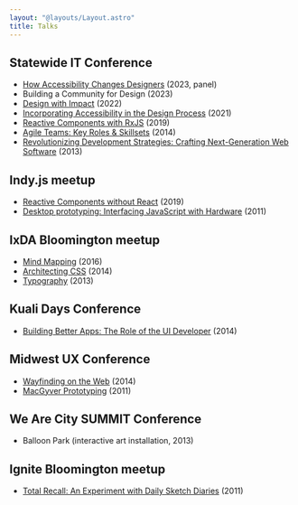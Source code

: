 ```yaml
---
layout: "@layouts/Layout.astro"
title: Talks
---
```


## Statewide IT Conference

- [How Accessibility Changes Designers](https://iu.mediaspace.kaltura.com/playlist/dedicated/298783992/1_byeubycp/1_k0venxcl) (2023, panel)
- Building a Community for Design (2023)
- [Design with Impact](https://github.com/basham/swit-workshop-impact) (2022)
- [Incorporating Accessibility in the Design Process](https://github.com/basham/swit-workshop-a11y) (2021)
- [Reactive Components with RxJS](https://github.com/basham/swit-workshop-rxjs) (2019)
- [Agile Teams: Key Roles & Skillsets](https://speakerdeck.com/basham/agile-teams-key-roles-and-skillsets) (2014)
- [Revolutionizing Development Strategies: Crafting Next-Generation Web Software](https://speakerdeck.com/basham/revolutionizing-development-strategies) (2013)

## Indy.js meetup

- [Reactive Components without React](https://github.com/basham/indyjs-talk-2019-03-20) (2019)
- [Desktop prototyping: Interfacing JavaScript with Hardware](https://www.meetup.com/indyjs/events/18977211/) (2011)

## IxDA Bloomington meetup

- [Mind Mapping](https://v4.bash.am/talks/mind-mapping-workshop/) (2016)
- [Architecting CSS](https://v4.bash.am/talks/architecting-css/) (2014)
- [Typography](https://v4.bash.am/talks/typography/) (2013)

## Kuali Days Conference

- [Building Better Apps: The Role of the UI Developer](https://v4.bash.am/talks/the-role-of-the-ui-developer/) (2014)

## Midwest UX Conference

- [Wayfinding on the Web](https://v4.bash.am/talks/wayfinding-on-the-web/) (2014)
- [MacGyver Prototyping](https://speakerdeck.com/basham/macgyver-prototyping-workshop) (2011)

## We Are City SUMMIT Conference
- Balloon Park (interactive art installation, 2013)

## Ignite Bloomington meetup
- [Total Recall: An Experiment with Daily Sketch Diaries](https://speakerdeck.com/basham/total-recall-an-experiment-with-daily-sketch-diaries) (2011)
